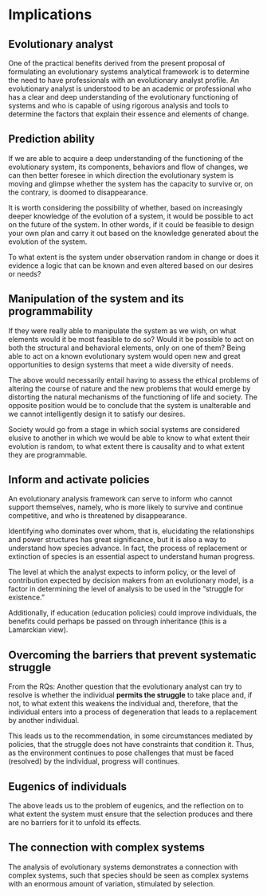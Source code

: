 # Implications

## Evolutionary analyst

One of the practical benefits derived from the present proposal of formulating an evolutionary systems analytical framework is to determine the need to have professionals with an evolutionary analyst profile. An evolutionary analyst is understood to be an academic or professional who has a clear and deep understanding of the evolutionary functioning of systems and who is capable of using rigorous analysis and tools to determine the factors that explain their essence and elements of change.

## Prediction ability

If we are able to acquire a deep understanding of the functioning of the evolutionary system, its components, behaviors and flow of changes, we can then better foresee in which direction the evolutionary system is moving and glimpse whether the system has the capacity to survive or, on the contrary, is doomed to disappearance.

It is worth considering the possibility of whether, based on increasingly deeper knowledge of the evolution of a system, it would be possible to act on the future of the system. In other words, if it could be feasible to design your own plan and carry it out based on the knowledge generated about the evolution of the system.

To what extent is the system under observation random in change or does it evidence a logic that can be known and even altered based on our desires or needs?

## Manipulation of the system and its programmability

If they were really able to manipulate the system as we wish, on what elements would it be most feasible to do so? Would it be possible to act on both the structural and behavioral elements, only on one of them? Being able to act on a known evolutionary system would open new and great opportunities to design systems that meet a wide diversity of needs.

The above would necessarily entail having to assess the ethical problems of altering the course of nature and the new problems that would emerge by distorting the natural mechanisms of the functioning of life and society. The opposite position would be to conclude that the system is unalterable and we cannot intelligently design it to satisfy our desires.

Society would go from a stage in which social systems are considered elusive to another in which we would be able to know to what extent their evolution is random, to what extent there is causality and to what extent they are programmable.

## Inform and activate policies

An evolutionary analysis framework can serve to inform who cannot support themselves, namely, who is more likely to survive and continue competitive, and who is threatened by disappearance.

Identifying who dominates over whom, that is, elucidating the relationships and power structures has great significance, but it is also a way to understand how species advance. In fact, the process of replacement or extinction of species is an essential aspect to understand human progress.

The level at which the analyst expects to inform policy, or the level of contribution expected by decision makers from an evolutionary model, is a factor in determining the level of analysis to be used in the "struggle for existence."

Additionally, if education (education policies) could improve individuals, the benefits could perhaps be passed on through inheritance (this is a Lamarckian view).

## Overcoming the barriers that prevent systematic struggle

From the RQs: Another question that the evolutionary analyst can try to resolve is whether the individual **permits the struggle** to take place and, if not, to what extent this weakens the individual and, therefore, that the individual enters into a process of degeneration that leads to a replacement by another individual.

This leads us to the recommendation, in some circumstances mediated by policies, that the struggle does not have constraints that condition it. Thus, as the environment continues to pose challenges that must be faced (resolved) by the individual, progress will continues.

## Eugenics of individuals

The above leads us to the problem of eugenics, and the reflection on to what extent the system must ensure that the selection produces and there are no barriers for it to unfold its effects.

## The connection with complex systems

The analysis of evolutionary systems demonstrates a connection with complex systems, such that species should be seen as complex systems with an enormous amount of variation, stimulated by selection.
